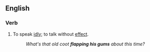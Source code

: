 ==English==

===Verb===
{{head|en|verb|head=[[flap]] [[one]][['s]] [[gums]]}}

# {{label|en|idiomatic|colloquial|US}} To speak [[idly]]; to talk without [[effect]].
#: ''What's that old coot '''flapping his gums''' about this time?''